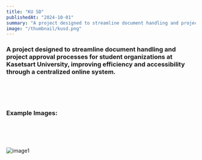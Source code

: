 ```yaml
---
title: "KU SD"
publishedAt: "2024-10-01"
summary: "A project designed to streamline document handling and project approval processes for student organizations at Kasetsart University, improving efficiency and accessibility through a centralized online system."
image: "/thumbnail/kusd.png"
---
```



### A project designed to streamline document handling and project approval processes for student organizations at Kasetsart University, improving efficiency and accessibility through a centralized online system.

<br /> <br /> <br /> 

### Example Images:

<br /> <br /> <br /> 

![image1](/projects/kusd/1.png)
